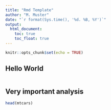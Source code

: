 ```yaml
---
title: "Rmd Template"
author: "M. Muster"
date: "`r format(Sys.time(), '%d. %B, %Y')`"
output:
  html_document:
    toc: true
    toc_float: true
---
```


```r
knitr::opts_chunk$set(echo = TRUE)
```


## Hello World
```r

```


## Very important analysis
```r
head(mtcars)
```

